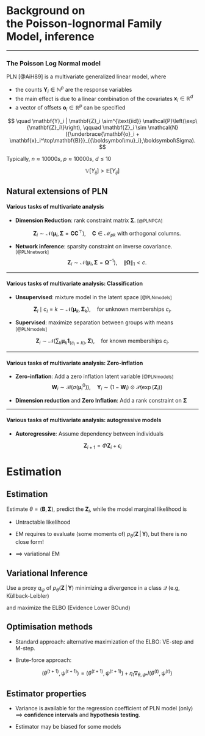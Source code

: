 
# Background on <br/> the Poisson-lognormal Family <br/> Model, inference

---

:::{.fragment}

### The Poisson Log Normal model

PLN [@AiH89] is a [multivariate generalized linear model]{.alert}, where

- the counts $\mathbf{Y}_i\in\mathbb{N}^p$ are the response variables
- the main effect is due to a linear combination of the covariates $\mathbf{x}_i\in\mathbb{R}^d$
- a vector of offsets $\mathbf{o}_i\in\mathbb{R}^p$ can be specified

:::

:::{.fragment}

$$
\quad \mathbf{Y}_i | \mathbf{Z}_i \sim^{\text{iid}} \mathcal{P}\left(\exp\{\mathbf{Z}_i\}\right), \qquad \mathbf{Z}_i \sim \mathcal{N}({\underbrace{\mathbf{o}_i + \mathbf{x}_i^\top\mathbf{B}}}_{{\boldsymbol\mu}_i},\boldsymbol\Sigma).
$$

Typically, $n\approx 10000s$, $p\approx 10000s$, $d \leq  10$

$$\mathbb V[Y_{ij}] > \mathbb E[Y_{ij}] $$

:::

## Natural extensions of PLN

#### Various tasks of multivariate analysis

  - **Dimension Reduction**: rank constraint matrix $\boldsymbol\Sigma$. <small>[@PLNPCA]</small>

    $$\mathbf{Z}_i \sim \mathcal{N}({\boldsymbol\mu}_i, \boldsymbol\Sigma = \mathbf{C}\mathbf{C}^\top), \quad \mathbf{C} \in \mathcal{M}_{pk} \text{ with orthogonal columns}.$$

  - **Network inference**: sparsity constraint on inverse covariance. <small>[@PLNnetwork]</small>
  $$\mathbf{Z}_i \sim \mathcal{N}({\boldsymbol\mu}_i, \boldsymbol\Sigma = \boldsymbol\Omega^{-1}), \quad \|\boldsymbol\Omega \|_1 < c.$$

---

#### Various tasks of multivariate analysis: Classification

  - **Unsupervised**: mixture model in the latent space <small>[@PLNmodels]</small>

  $$\mathbf{Z}_i \mid c_i = k  \sim \mathcal{N}(\boldsymbol\mu_k, \boldsymbol\Sigma_k), \quad \text{for unknown memberships } c_i.$$

  - **Supervised**: maximize separation between groups with means <small>[@PLNmodels]</small>

  $$\mathbf{Z}_i \sim \mathcal{N}(\sum_k {\boldsymbol\mu}_k \mathbf{1}_{\{c_i= k\}}, \boldsymbol\Sigma), \quad \text{for known memberships } c_i.$$


---

#### Various tasks of multivariate analysis: Zero-inflation

  - **Zero-inflation**: Add a zero inflation latent variable <small>[@PLNmodels]</small>
    $$\mathbf{W}_i \sim \mathcal{B}(\sigma(\boldsymbol{\mu}^{0}_i)), \quad  \mathbf Y_i \sim (1 - \mathbf W_i)\odot \mathcal P(\exp(\mathbf Z_i))$$

  - **Dimension reduction** and **Zero Inflation**: Add a rank constraint on $\boldsymbol \Sigma$

---

#### Various tasks of multivariate analysis: autogressive models

  - **Autoregressive**: Assume dependency between individuals

  $$\mathbf{Z}_{i+1} = \Phi \mathbf Z_i  + \epsilon_i $$

# Estimation

## Estimation

Estimate $\theta = (\mathbf{B}, {\boldsymbol\Sigma})$, predict the $\mathbf{Z}_i$, while  the model marginal likelihood is

\begin{equation*}
p_\theta(\mathbf{Y}_i) = \int_{\mathbb{R}_p} \prod_{j=1}^p p_\theta(Y_{ij} | Z_{ij}) \, p_\theta(\mathbf{Z}_i) \mathrm{d}\mathbf{Z}_i
\end{equation*}

- Untractable likelihood

- EM requires to evaluate (some moments of) $p_\theta(\mathbf{Z} \,|\,  \mathbf{Y})$, but there is no close form!

- $\implies$ variational EM

## Variational Inference

Use a proxy $q_\psi$ of $p_\theta(\mathbf{Z}\,|\,\mathbf{Y})$ minimizing a divergence in a class $\mathcal{Q}$ (e.g, Küllback-Leibler)

\begin{equation*}
q_\psi(\mathbf{Z})^\star \in \arg\min_{q\in\mathcal{Q}} KL\left(q(\mathbf{Z}), p_{\theta}(\mathbf{Z} | \mathbf{Y})\right).
\end{equation*}

and maximize the ELBO (Evidence Lower BOund)

\begin{equation*}
J(\theta, \psi) = \mathbb{E}_{\psi} [\log p_\theta(\mathbf{Y}, \mathbf{Z})] + \mathcal{H}[q_\psi(\mathbf{Z})]
\end{equation*}

## Optimisation methods

- Standard approach: alternative maximization of the ELBO: VE-step and M-step.

- Brute-force approach:

    $$(\theta^{(t+1)}, \psi^{(t+1)}) = (\theta^{(t+1)}, \psi^{(t+1)}) + \eta_t \nabla_{\theta, \psi} J(\theta^{(t)}, \psi^{(t)})$$

## Estimator properties

- Variance is available for the regression coefficient of PLN model (only)
  $\implies$ **confidence intervals** and **hypothesis testing**.

- Estimator may be biased for some models
